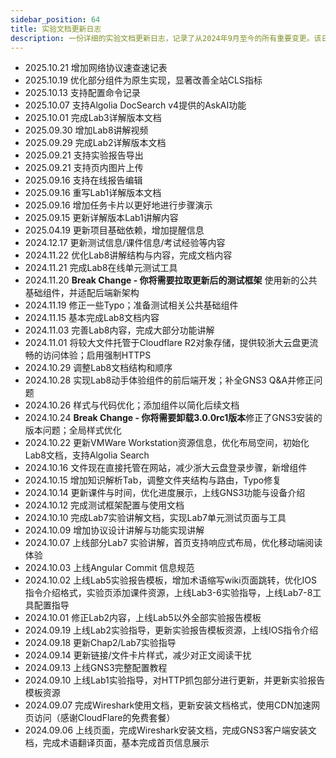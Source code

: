 ```yaml
---
sidebar_position: 64
title: 实验文档更新日志
description: 一份详细的实验文档更新日志，记录了从2024年9月至今的所有重要变更。该日志涵盖了新实验内容的添加、功能优化、Bug修复、文档结构调整等，旨在帮助用户了解文档的迭代历史和最新动态。
---
```


* 2025.10.21 增加网络协议速查速记表
* 2025.10.19 优化部分组件为原生实现，显著改善全站CLS指标
* 2025.10.13 支持配置命令记录
* 2025.10.07 支持Algolia DocSearch v4提供的AskAI功能
* 2025.10.01 完成Lab3详解版本文档
* 2025.09.30 增加Lab8讲解视频
* 2025.09.29 完成Lab2详解版本文档
* 2025.09.21 支持实验报告导出
* 2025.09.21 支持页内图片上传
* 2025.09.16 支持在线报告编辑
* 2025.09.16 重写Lab1详解版本文档
* 2025.09.16 增加任务卡片以更好地进行步骤演示
* 2025.09.15 更新详解版本Lab1讲解内容
* 2025.04.19 更新项目基础依赖，增加提醒信息
* 2024.12.17 更新测试信息/课件信息/考试经验等内容
* 2024.11.22 优化Lab8讲解结构与内容，完成文档内容
* 2024.11.21 完成Lab8在线单元测试工具
* 2024.11.20 **Break Change - 你将需要拉取更新后的测试框架** 使用新的公共基础组件，并适配后端新架构
* 2024.11.19 修正一些Typo；准备测试相关公共基础组件
* 2024.11.15 基本完成Lab8文档内容
* 2024.11.03 完善Lab8内容，完成大部分功能讲解
* 2024.11.01 将较大文件托管于Cloudflare R2对象存储，提供较浙大云盘更流畅的访问体验；启用强制HTTPS
* 2024.10.29 调整Lab8文档结构和顺序
* 2024.10.28 实现Lab8动手体验组件的前后端开发；补全GNS3 Q&A并修正问题
* 2024.10.26 样式与代码优化；添加组件以简化后续文档
* 2024.10.24 **Break Change - 你将需要卸载3.0.0rc1版本**修正了GNS3安装的版本问题；全局样式优化
* 2024.10.22 更新VMWare Workstation资源信息，优化布局空间，初始化Lab8文档，支持Algolia Search
* 2024.10.16 文件现在直接托管在网站，减少浙大云盘登录步骤，新增组件
* 2024.10.15 增加知识解析Tab，调整文件夹结构与路由，Typo修复
* 2024.10.14 更新课件与时间，优化进度展示，上线GNS3功能与设备介绍
* 2024.10.12 完成测试框架配置与使用文档
* 2024.10.10 完成Lab7实验讲解文档，实现Lab7单元测试页面与工具
* 2024.10.09 增加协议设计讲解与功能实现讲解
* 2024.10.07 上线部分Lab7 实验讲解，首页支持响应式布局，优化移动端阅读体验
* 2024.10.03 上线Angular Commit 信息规范
* 2024.10.02 上线Lab5实验报告模板，增加术语缩写wiki页面跳转，优化IOS指令介绍格式，实验页添加课件资源，上线Lab3-6实验指导，上线Lab7-8工具配置指导
* 2024.10.01 修正Lab2内容，上线Lab5以外全部实验报告模板
* 2024.09.19 上线Lab2实验指导，更新实验报告模板资源，上线IOS指令介绍
* 2024.09.18 更新Chap2/Lab7实验指导
* 2024.09.14 更新链接/文件卡片样式，减少对正文阅读干扰
* 2024.09.13 上线GNS3完整配置教程
* 2024.09.10 上线Lab1实验指导，对HTTP抓包部分进行更新，并更新实验报告模板资源
* 2024.09.07 完成Wireshark使用文档，更新安装文档格式，使用CDN加速网页访问（感谢CloudFlare的免费套餐）
* 2024.09.06 上线页面，完成Wireshark安装文档，完成GNS3客户端安装文档，完成术语翻译页面，基本完成首页信息展示
